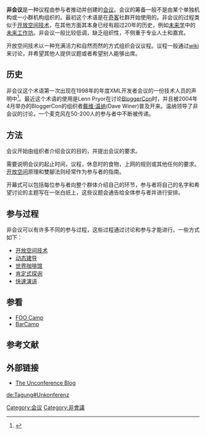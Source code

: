 '''非会议'''是一种议程由参与者推动并创建的[[会议|会议]]。会议的筹备一般不是由某个单独机构或一小群机构组织的。最初这个术语是在[[奇客|奇客]]社群开始使用的。非会议的过程类似于[[开放空间技术|开放空间技术]]，在其他方面其本身已经有超过20年的历史，例如[[未来学|未来学]]中的[[未来工作坊|未来工作坊]]。非会议一般比较低调，缺乏组织性，不侧重于专业人士和嘉宾。

开放空间技术以一种充满活力和自然而然的方式组织会议议程。议程一般通过[[wiki|wiki]]来讨论，并希望其他人提供议题或者希望别人能够出席。

== 历史 ==
非会议这个术语第一次出现在1998年的年度XML开发者会议的一份技术人员的声明中<ref>{{cite web |url=http://xml.coverpages.org/bosakXMLDayAnn9808.html |title=XML Developers' Conference, August 20-21 |accessdate=2007-08-27 |last=Bosak |first=Jon |date=1 Aug 1998 |archive-date=2007-09-29 |archive-url=https://web.archive.org/web/20070929095329/http://xml.coverpages.org/bosakXMLDayAnn9808.html |dead-url=no }}</ref>。最近这个术语的使用是Lenn Pryor在讨论[[BloggerCon|BloggerCon]]时，并且被2004年4月举办的BloggerCon的组织者[[戴维·温纳|戴维·温纳]](Dave Winer)普及开来。温纳领导了非会议的讨论，一个麦克风在50-200人的参与者中不断被传递。

== 方法 ==
会议开始由组织者介绍会议的目的，并提出会议的要求。

需要说明会议的起止时间，议程，休息时的食物，上网的规则或其他任何的要求。[[开放空间|开放空间]]原理和雙腳法则经常作为参与者的指南。

开幕式可以包括每位参与者向整个群体介绍自己的环节，参与者将自己的名字和希望讨论的主题写在一张白纸上，这些议题会通告给全体参与者并进行安排。

== 参与过程 ==
非会议可以有许多不同的参与过程，这些过程通过讨论和参与才能进行。一些方式如下：
*[[开放空间技术|开放空间技术]]
*[[动态建导|动态建导]]
*[[世界咖啡馆|世界咖啡馆]]
*[[肯定式探询|肯定式探询]]
*[[快速演讲|快速演讲]]

== 参看 ==
*[[FOO_Camp|FOO Camp]]
*[[BarCamp|BarCamp]]

== 参考文献 ==
<div class="references-small">
<references />
</div>

== 外部链接 ==
* [http://www.unconference.net The Unconference Blog]

[[Category:会议|Category:会议]]
[[Category:非會議|Category:非會議]]

[[de:Tagung#Unkonferenz|de:Tagung#Unkonferenz]]